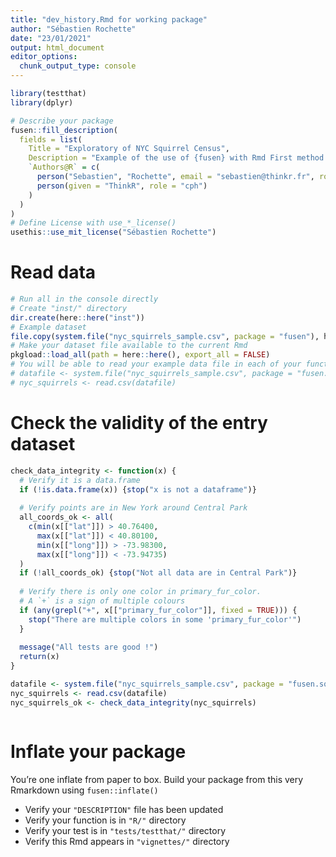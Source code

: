 ```yaml
---
title: "dev_history.Rmd for working package"
author: "Sébastien Rochette"
date: "23/01/2021"
output: html_document
editor_options: 
  chunk_output_type: console
---
```


```r
library(testthat)
library(dplyr)
```

<!--
# Description of your package

This will fill the description of your package.
Add this chunk using `fusen::description_chunk()`
--> 

```r
# Describe your package
fusen::fill_description(
  fields = list(
    Title = "Exploratory of NYC Squirrel Census",
    Description = "Example of the use of {fusen} with Rmd First method to build a package.",
    `Authors@R` = c(
      person("Sebastien", "Rochette", email = "sebastien@thinkr.fr", role = c("aut", "cre"), comment = c(ORCID = "0000-0002-1565-9313")),
      person(given = "ThinkR", role = "cph")
    )
  )
)
# Define License with use_*_license()
usethis::use_mit_license("Sébastien Rochette")
```

# Read data

<!-- Store your dataset in a directory named "inst/" at the root of your project -->
<!-- Use it for your tests in this Rmd thanks to `load_all()` to make it available
and `system.file()` to read it in your examples 
-->

```r
# Run all in the console directly
# Create "inst/" directory
dir.create(here::here("inst"))
# Example dataset
file.copy(system.file("nyc_squirrels_sample.csv", package = "fusen"), here::here("inst"))
# Make your dataset file available to the current Rmd
pkgload::load_all(path = here::here(), export_all = FALSE)
# You will be able to read your example data file in each of your function examples and tests as follows
# datafile <- system.file("nyc_squirrels_sample.csv", package = "fusen.squirrels")
# nyc_squirrels <- read.csv(datafile)
```

# Check the validity of the entry dataset

```r
check_data_integrity <- function(x) {
  # Verify it is a data.frame
  if (!is.data.frame(x)) {stop("x is not a dataframe")}
  
  # Verify points are in New York around Central Park
  all_coords_ok <- all(
    c(min(x[["lat"]]) > 40.76400,
      max(x[["lat"]]) < 40.80100,
      min(x[["long"]]) > -73.98300,
      max(x[["long"]]) < -73.94735)
  )
  if (!all_coords_ok) {stop("Not all data are in Central Park")}
  
  # Verify there is only one color in primary_fur_color.
  # A `+` is a sign of multiple colours
  if (any(grepl("+", x[["primary_fur_color"]], fixed = TRUE))) {
    stop("There are multiple colors in some 'primary_fur_color'")
  }
  
  message("All tests are good !")
  return(x)
}

```

```r
datafile <- system.file("nyc_squirrels_sample.csv", package = "fusen.squirrels")
nyc_squirrels <- read.csv(datafile)
nyc_squirrels_ok <- check_data_integrity(nyc_squirrels)
```

```r

```


# Inflate your package

You're one inflate from paper to box.
Build your package from this very Rmarkdown using `fusen::inflate()`

- Verify your `"DESCRIPTION"` file has been updated
- Verify your function is in `"R/"` directory
- Verify your test is in `"tests/testthat/"` directory
- Verify this Rmd appears in `"vignettes/"` directory

